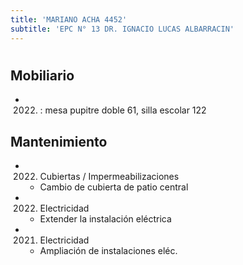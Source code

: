 ```yaml
---
title: 'MARIANO ACHA 4452'
subtitle: 'EPC N° 13 DR. IGNACIO LUCAS ALBARRACIN'
---
```


#


## Mobiliario

*  (2022) : mesa pupitre doble 61, silla escolar 122 





## Mantenimiento

*  (2022) Cubiertas / Impermeabilizaciones 
    + Cambio de cubierta de patio central

*  (2022) Electricidad 
    + Extender la instalación eléctrica

*  (2021) Electricidad 
    + Ampliación de instalaciones eléc.




